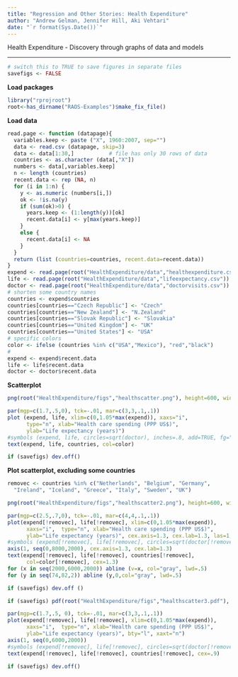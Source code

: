 ```yaml
---
title: "Regression and Other Stories: Health Expenditure"
author: "Andrew Gelman, Jennifer Hill, Aki Vehtari"
date: "`r format(Sys.Date())`"
---
```

Health Expenditure - Discovery through graphs of data and models

-------------


```r
# switch this to TRUE to save figures in separate files
savefigs <- FALSE
```

**Load packages**

```r
library("rprojroot")
root<-has_dirname("RAOS-Examples")$make_fix_file()
```

**Load data**

```r
read.page <- function (datapage){
  variables.keep <- paste ("X", 1960:2007, sep="")
  data <- read.csv (datapage, skip=3)
  data <- data[1:30,]           # file has only 30 rows of data
  countries <- as.character (data[,"X"])
  numbers <- data[,variables.keep]
  n <- length (countries)
  recent.data <- rep (NA, n)
  for (i in 1:n) {
    y <- as.numeric (numbers[i,])
    ok <- !is.na(y)
    if (sum(ok)>0) {
      years.keep <- (1:length(y))[ok]
      recent.data[i] <- y[max(years.keep)]
    }
    else {
      recent.data[i] <- NA
    }
  }
  return (list (countries=countries, recent.data=recent.data))
}
expend <- read.page(root("HealthExpenditure/data","healthexpenditure.csv"))
life <- read.page(root("HealthExpenditure/data","lifeexpectancy.csv"))
doctor <- read.page(root("HealthExpenditure/data","doctorvisits.csv"))
# shorten some country names
countries <- expend$countries
countries[countries=="Czech Republic"] <- "Czech"
countries[countries=="New Zealand"] <- "N.Zealand"
countries[countries=="Slovak Republic"] <- "Slovakia"
countries[countries=="United Kingdom"] <- "UK"
countries[countries=="United States"] <- "USA"
# specific colors
color <- ifelse (countries %in% c("USA","Mexico"), "red","black")
#
expend <- expend$recent.data
life <- life$recent.data
doctor <- doctor$recent.data
```

**Scatterplot**

```r
png(root("HealthExpenditure/figs","healthscatter.png"), height=600, width=700)
```
```r
par(mgp=c(1.7,.5,0), tck=-.01, mar=c(3,3,.1,.1))
plot (expend, life, xlim=c(0,1.05*max(expend)), xaxs="i",
      type="n", xlab="Health care spending (PPP US$)",
      ylab="Life expectancy (years)")
#symbols (expend, life, circles=sqrt(doctor), inches=.8, add=TRUE, fg="gray80")
text(expend, life, countries, col=color)
```
```r
if (savefigs) dev.off()
```

**Plot  scatterplot, excluding some countries**

```r
removec <- countries %in% c("Netherlands", "Belgium", "Germany",
  "Ireland", "Iceland", "Greece", "Italy", "Sweden", "UK")
```
```r
png(root("HealthExpenditure/figs","healthscatter2.png"), height=600, width=700)
```
```r
par(mgp=c(2.5,.7,0), tck=-.01, mar=c(4,4,.1,.1))
plot(expend[!removec], life[!removec], xlim=c(0,1.05*max(expend)),
      xaxs="i",  type="n", xlab="Health care spending (PPP US$)",
      ylab="Life expectancy (years)", cex.axis=1.3, cex.lab=1.3, las=1, xaxt="n", bty="l")
#symbols (expend[!removec], life[!removec], circles=sqrt(doctor[!removec]), inches=.8, add=TRUE, fg="gray80")
axis(1, seq(0,8000,2000), cex.axis=1.3, cex.lab=1.3)
text(expend[!removec], life[!removec], countries[!removec],
      col=color[!removec], cex=1.3)
for (x in seq(2000,6000,2000)) abline (v=x, col="gray", lwd=.5)
for (y in seq(74,82,2)) abline (y,0,col="gray", lwd=.5)
```
```r
if (savefigs) dev.off ()

```
```r
if (savefigs) pdf(root("HealthExpenditure/figs","healthscatter3.pdf"), height=4, width=5.5)
```
```r
par(mgp=c(1.7,.5, 0), tck=-.01, mar=c(3,3,.1,.1))
plot(expend[!removec], life[!removec], xlim=c(0,1.05*max(expend)),
      xaxs="i",  type="n", xlab="Health care spending (PPP US$)",
      ylab="Life expectancy (years)", bty="l", xaxt="n")
axis(1, seq(0,6000,2000))
#symbols (expend[!removec], life[!removec], circles=sqrt(doctor[!removec]), inches=.8, add=TRUE, fg="gray80")
text(expend[!removec], life[!removec], countries[!removec], cex=.9)
```
```r
if (savefigs) dev.off()
```

